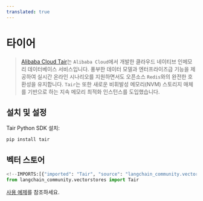 ```yaml
---
translated: true
---
```


# 타이어

>[Alibaba Cloud Tair](https://www.alibabacloud.com/help/en/tair/latest/what-is-tair)는 `Alibaba Cloud`에서 개발한 클라우드 네이티브 인메모리 데이터베이스 서비스입니다.
> 풍부한 데이터 모델과 엔터프라이즈급 기능을 제공하여 실시간 온라인 시나리오를 지원하면서도 오픈소스 `Redis`와의 완전한 호환성을 유지합니다.
> `Tair`는 또한 새로운 비휘발성 메모리(NVM) 스토리지 매체를 기반으로 하는 지속 메모리 최적화 인스턴스를 도입했습니다.

## 설치 및 설정

Tair Python SDK 설치:

```bash
pip install tair
```

## 벡터 스토어

```python
<!--IMPORTS:[{"imported": "Tair", "source": "langchain_community.vectorstores", "docs": "https://api.python.langchain.com/en/latest/vectorstores/langchain_community.vectorstores.tair.Tair.html", "title": "Tair"}]-->
from langchain_community.vectorstores import Tair
```

[사용 예제](/docs/integrations/vectorstores/tair)를 참조하세요.
